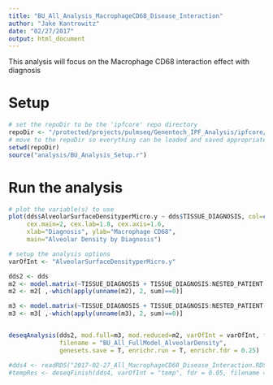 ```yaml
---
title: "BU_All_Analysis_MacrophageCD68_Disease_Interaction"
author: "Jake Kantrowitz"
date: "02/27/2017"
output: html_document
---
```


This analysis will focus on the Macrophage CD68 interaction effect with diagnosis

# Setup
```r
# set the repoDir to be the 'ipfcore' repo directory
repoDir <- "/protected/projects/pulmseq/Genentech_IPF_Analysis/ipfcore/"
# move to the repoDir so everything can be loaded and saved appropriately
setwd(repoDir)
source("analysis/BU_Analysis_Setup.r")

```

# Run the analysis
```r

# plot the variable(s) to use
plot(dds$AlveolarSurfaceDensityperMicro.y ~ dds$TISSUE_DIAGNOSIS, col=c("grey90", "grey20"),
     cex.main=2, cex.lab=1.8, cex.axis=1.6,
     xlab="Diagnosis", ylab="Macrophage CD68",
     main="Alveolar Density by Diagnosis")

# setup the analysis options
varOfInt <- "AlveolarSurfaceDensityperMicro.y"

dds2 <- dds
m2 <- model.matrix(~TISSUE_DIAGNOSIS + TISSUE_DIAGNOSIS:NESTED_PATIENT + Neutrophil + Bcell.CD79a. + CD4 + CD8 + Eosinophils + Macrophage.CD68. + VvCol3, colData(dds2))
m2 <- m2[ ,-which(apply(unname(m2), 2, sum)==0)]

m3 <- model.matrix(~TISSUE_DIAGNOSIS + TISSUE_DIAGNOSIS:NESTED_PATIENT + Neutrophil + Bcell.CD79a. + CD4 + CD8 + Eosinophils + Macrophage.CD68. + VvCol3 + AlveolarSurfaceDensityperMicro.y, colData(dds2))
m3 <- m3[ ,-which(apply(unname(m3), 2, sum)==0)]


deseqAnalysis(dds2, mod.full=m3, mod.reduced=m2, varOfInt = varOfInt, fdr = 0.25,
              filename = "BU_All_FullModel_AlveolarDensity",
              genesets.save = T, enrichr.run = T, enrichr.fdr = 0.25)

#dds4 <- readRDS("2017-02-27_All_MacrophageCD68_Disease_Interaction.RDS")
#tempRes <- deseqFinish(dds4, varOfInt = "temp", fdr = 0.05, filename = "BU_All_Analysis_MacrophageCD68_Disease_Interaction",genesets.save = T, enrichr.run = T, enrichr.fdr = .25)

```


